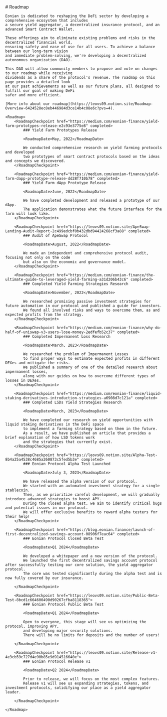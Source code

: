 <Overview>
    # Roadmap

    
    Eonian is dedicated to reshaping the DeFi sector by developing a comprehensive ecosystem that includes 
    a secure yield aggregator, a decentralized insurance protocol, and an advanced Smart Contract Wallet. 
    
    These offerings aim to eliminate existing problems and risks in the decentralized financial world, 
    ensuring safety and ease of use for all users. To achieve a balance between our long-term vision 
    and immediate problem-solving, we're developing a decentralized autonomous organization (DAO). 
    
    This DAO will allow community members to propose and vote on changes to our roadmap while receiving 
    dividends as a share of the protocol's revenue. The roadmap on this page provides a detailed look 
    at our past achievements as well as our future plans, all designed to fulfill our goal of making DeFi 
    safer and more efficient.
    
    [More info about our roadmap](https://leovs09.notion.site/Roadmap-Overview-6424528ec8eb446984d3ce14b4c08e6c?pvs=4).

</Overview>


<RoadmapContainer>

    <Roadmap>
        <RoadmapCheckpoint href="https://medium.com/eonian-finance/yield-farm-prototypes-release-e2c93e3775e8" completed>
            ### Yield Farm Prototypes Release

            <RoadmapDate>May, 2022</RoadmapDate>

            We conducted comprehensive research on yield farming protocols and developed
            two prototypes of smart contract protocols based on the ideas and concepts we discovered.
        </RoadmapCheckpoint>

        <RoadmapCheckpoint href="https://medium.com/eonian-finance/yield-farm-dapp-prototype-release-dd28f710b78" completed>
            ### Yield Farm dApp Prototype Release

            <RoadmapDate>June, 2022</RoadmapDate>

            We have completed development and released a prototype of our dApp.
            The application demonstrates what the future interface for the farm will look like.
        </RoadmapCheckpoint>

        <RoadmapCheckpoint href="https://leovs09.notion.site/ApeSwap-Lending-Audit-Report-2c499edcbf0b432dbd94424268cf3a88" completed>
            ### Audit of ApeSwap Protocol

            <RoadmapDate>August, 2022</RoadmapDate>

            We made an independent and comprehensive protocol audit, focusing not only on the code
            but also on the economic and governance model.
        </RoadmapCheckpoint>

        <RoadmapCheckpoint href="https://medium.com/eonian-finance/the-ultimate-guide-to-leveraged-yield-farming-a31d206b43c6" completed>
            ### Completed Yield Farming Strategies Research

            <RoadmapDate>November, 2022</RoadmapDate>

            We researched promising passive investment strategies for future automation in our protocol and published a guide for investors.
            We found all involved risks and ways to overcome them, as and expected profits from the strategy.
        </RoadmapCheckpoint>

        <RoadmapCheckpoint href="https://medium.com/eonian-finance/why-do-half-of-uniswap-v3-users-lose-money-2edfefb52c37" completed>
            ### Completed Impermanent Loss Research

            <RoadmapDate>March, 2023</RoadmapDate>

            We researched the problem of Impermanent Losses
            to find proper ways to estimate expected profits in different DEXes and mitigate the risks.
            We published a summary of one of the detailed research about impermanent losses,
            along with our guides on how to overcome different types of losses in DEXes.
        </RoadmapCheckpoint>

        <RoadmapCheckpoint href="https://medium.com/eonian-finance/liquid-staking-derivatives-introduction-strategies-a6908d7c121a" completed>
            ### Completed LSDs Yield Strategies Research

            <RoadmapDate>March, 2023</RoadmapDate>

            We have completed our research on yield opportunities with liquid staking derivatives in the DeFi space
            to implement a farming strategy based on them in the future.
            As a result, we have published an article that provides a brief explanation of how LSD tokens work
            and the strategies that currently exist.
        </RoadmapCheckpoint>

        <RoadmapCheckpoint href="https://leovs09.notion.site/Alpha-Test-8b4a25a4538c4685a260873c5fed5b3e" completed>
            ### Eonian Protocol Alpha Test Launched
            
            <RoadmapDate>July 3, 2023</RoadmapDate>

            We have released the alpha version of our protocol.
            We started with an automated investment strategy for a single stablecoin.
            Then, as we prioritize careful development, we will gradually introduce advanced strategies to boost APY.
            During the closed alpha test, we aim to identify critical bugs and potential issues in our protocol.
            We will offer exclusive benefits to reward alpha testers for their help!
        </RoadmapCheckpoint>

        <RoadmapCheckpoint href="https://blog.eonian.finance/launch-of-first-decentralized-savings-account-08906f7eac64" completed>
            ### Eonian Protocol Closed Beta Test

            <RoadmapDate>Q1 2024</RoadmapDate>

            We developed a whitepaper and a new version of the protocol. 
            We launched the first decentralized savings account protocol after successfully testing our core solution, the yield aggregator protocol. 
            The core was tested significantly during the alpha test and is now fully covered by our insurance.
            
        </RoadmapCheckpoint>

        <RoadmapCheckpoint href="https://leovs09.notion.site/Public-Beta-Test-8bcd1c664600490d90267cfba8118365">
            ### Eonian Protocol Public Beta Test

            <RoadmapDate>Q1 2024</RoadmapDate>

            Open to everyone, this stage will see us optimizing the protocol, improving APY, 
            and developing major security solutions. 
            There will be no limits for deposits and the number of users! 
            
        </RoadmapCheckpoint>

        <RoadmapCheckpoint href="https://leovs09.notion.site/Release-v1-4e3cb59c727d4e90b85e9d914516640e">
            ### Eonian Protocol Release v1

            <RoadmapDate>Q2 2024</RoadmapDate>

            Prior to release, we will focus on the most complex features. 
            Release v1 will see us expanding strategies, tokens, and investment protocols, solidifying our place as a yield aggregator leader. 
        
        </RoadmapCheckpoint>

    </Roadmap>

</RoadmapContainer>
